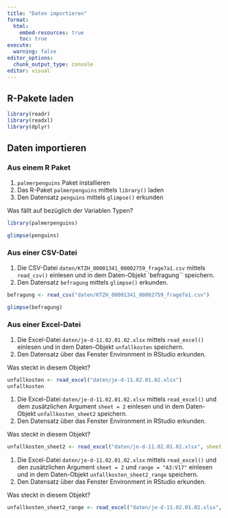 ```yaml
---
title: "Daten importieren"
format:
  html:
    embed-resources: true
    toc: true
execute:
  warning: false
editor_options: 
  chunk_output_type: console
editor: visual
---
```


## R-Pakete laden

```r
library(readr)
library(readxl)
library(dplyr)
```

## Daten importieren

### Aus einem R Paket

1. `palmerpenguins` Paket installieren
2. Das R-Paket `palmerpenguins` mittels `library()` laden
3. Den Datensatz `penguins` mittels `glimpse()` erkunden

Was fällt auf bezüglich der Variablen Typen?

```r
library(palmerpenguins)

glimpse(penguins)
```

### Aus einer CSV-Datei

1. Die CSV-Datei `daten/KTZH_00001341_00002759_frage7a1.csv` mittels `read_csv()` einlesen und in dem Daten-Objekt `befragung`` speichern.
2. Den Datensatz `befragung` mittels `glimpse()` erkunden.

```r
befragung <- read_csv("daten/KTZH_00001341_00002759_frage7a1.csv")

glimpse(befragung)
```

### Aus einer Excel-Datei

1. Die Excel-Datei `daten/je-d-11.02.01.02.xlsx` mittels `read_excel()` einlesen und in dem Daten-Objekt `unfallkosten` speichern.
2. Den Datensatz über das Fenster Environment in RStudio erkunden.

Was steckt in diesem Objekt?

```r
unfallkosten <- read_excel("daten/je-d-11.02.01.02.xlsx")
unfallkosten
```

1. Die Excel-Datei `daten/je-d-11.02.01.02.xlsx` mittels `read_excel()` und dem zusätzlichen Argument `sheet = 2` einlesen und in dem Daten-Objekt `unfallkosten_sheet2` speichern.
2. Den Datensatz über das Fenster Environment in RStudio erkunden.

Was steckt in diesem Objekt?

```r
unfallkosten_sheet2 <- read_excel("daten/je-d-11.02.01.02.xlsx", sheet = 2)
```

1. Die Excel-Datei `daten/je-d-11.02.01.02.xlsx` mittels `read_excel()` und den zusätzlichen Argument `sheet = 2` und  `range = "A3:V17"` einlesen und in dem Daten-Objekt `unfallkosten_sheet2_range` speichern.
2. Den Datensatz über das Fenster Environment in RStudio erkunden.

Was steckt in diesem Objekt?

```r
unfallkosten_sheet2_range <- read_excel("daten/je-d-11.02.01.02.xlsx", sheet = 2, range = "A3:V17")
```

